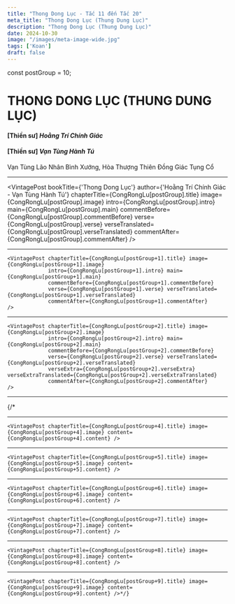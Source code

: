 ```yaml
---
title: "Thong Dong Lục - Tắc 11 đến Tắc 20"
meta_title: "Thong Dong Lục (Thung Dung Lục)"
description: "Thong Dong Lục (Thung Dung Lục)"
date: 2024-10-30
image: "/images/meta-image-wide.jpg"
tags: ['Koan']
draft: false
---
```


const postGroup = 10;

<div class="container vi-koans">

  <h1>THONG DONG LỤC (THUNG DUNG LỤC)</h1>

  <h4>[Thiền sư] <em>Hoằng Trí Chính Giác</em></h4>
  <h4>[Thiền sư] <em>Vạn Tùng Hành Tú</em></h4>
  <p>Vạn Tùng Lão Nhân Bình Xướng, Hòa Thượng Thiên Đồng Giác Tụng Cổ</p>

  ***

 <VintagePost bookTitle={'Thong Dong Lục'} author={'Hoằng Trí Chính Giác - Vạn Tùng Hành Tú'}
                 chapterTitle={CongRongLu[postGroup].title} image={CongRongLu[postGroup].image}
                 intro={CongRongLu[postGroup].intro} main={CongRongLu[postGroup].main}
                 commentBefore={CongRongLu[postGroup].commentBefore}
                 verse={CongRongLu[postGroup].verse} verseTranslated={CongRongLu[postGroup].verseTranslated}
                 commentAfter={CongRongLu[postGroup].commentAfter}
    />

  ***

    <VintagePost chapterTitle={CongRongLu[postGroup+1].title} image={CongRongLu[postGroup+1].image}
                 intro={CongRongLu[postGroup+1].intro} main={CongRongLu[postGroup+1].main}
                 commentBefore={CongRongLu[postGroup+1].commentBefore}
                 verse={CongRongLu[postGroup+1].verse} verseTranslated={CongRongLu[postGroup+1].verseTranslated}
                 commentAfter={CongRongLu[postGroup+1].commentAfter}
    />

  ***

    <VintagePost chapterTitle={CongRongLu[postGroup+2].title} image={CongRongLu[postGroup+2].image}
                 intro={CongRongLu[postGroup+2].intro} main={CongRongLu[postGroup+2].main}
                 commentBefore={CongRongLu[postGroup+2].commentBefore}
                 verse={CongRongLu[postGroup+2].verse} verseTranslated={CongRongLu[postGroup+2].verseTranslated}
                 verseExtra={CongRongLu[postGroup+2].verseExtra} verseExtraTranslated={CongRongLu[postGroup+2].verseExtraTranslated}
                 commentAfter={CongRongLu[postGroup+2].commentAfter}
    />

  ***

   {/* <VintagePost chapterTitle={CongRongLu[postGroup+3].title} image={CongRongLu[postGroup+3].image} intro={CongRongLu[postGroup+3].intro} />

  ***

    <VintagePost chapterTitle={CongRongLu[postGroup+4].title} image={CongRongLu[postGroup+4].image} content={CongRongLu[postGroup+4].content} />

  ***

    <VintagePost chapterTitle={CongRongLu[postGroup+5].title} image={CongRongLu[postGroup+5].image} content={CongRongLu[postGroup+5].content} />

  ***

    <VintagePost chapterTitle={CongRongLu[postGroup+6].title} image={CongRongLu[postGroup+6].image} content={CongRongLu[postGroup+6].content} />

  ***

    <VintagePost chapterTitle={CongRongLu[postGroup+7].title} image={CongRongLu[postGroup+7].image} content={CongRongLu[postGroup+7].content} />

  ***

    <VintagePost chapterTitle={CongRongLu[postGroup+8].title} image={CongRongLu[postGroup+8].image} content={CongRongLu[postGroup+8].content} />

  ***

    <VintagePost chapterTitle={CongRongLu[postGroup+9].title} image={CongRongLu[postGroup+9].image} content={CongRongLu[postGroup+9].content} />*/}
</div>
